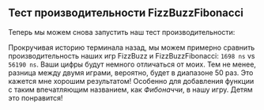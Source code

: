 
## Тест производительности FizzBuzzFibonacci

Теперь мы можем снова запустить наш тест производительности:

<PytestGameFibonacciOutput />

Прокручивая историю терминала назад, мы можем примерно сравнить производительность наших игр FizzBuzz и FizzBuzzFibonacci: `1698 ns` vs `56190 ns`.
Ваши цифры будут немного отличаться от моих.
Тем не менее, разница между двумя играми, вероятно, будет в диапазоне 50 раз.
Это кажется мне хорошим результатом! Особенно для добавления функции с таким впечатляющим названием, как _Фибоначчи_, в нашу игру.
Детям это понравится!